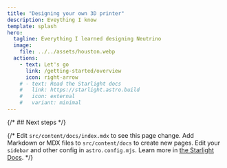 ```yaml
---
title: "Designing your own 3D printer"
description: Eveything I know
template: splash
hero:
  tagline: Everything I learned designing Neutrino
  image:
    file: ../../assets/houston.webp
  actions:
    - text: Let's go
      link: /getting-started/overview
      icon: right-arrow
    # - text: Read the Starlight docs
    #   link: https://starlight.astro.build
    #   icon: external
    #   variant: minimal
---
```



{/* ## Next steps */}

{/* <CardGrid stagger>
	<Card title="Update content" icon="pencil">
		Edit `src/content/docs/index.mdx` to see this page change.
	</Card>
	<Card title="Add new content" icon="add-document">
		Add Markdown or MDX files to `src/content/docs` to create new pages.
	</Card>
	<Card title="Configure your site" icon="setting">
		Edit your `sidebar` and other config in `astro.config.mjs`.
	</Card>
	<Card title="Read the docs" icon="open-book">
		Learn more in [the Starlight Docs](https://starlight.astro.build/).
	</Card>
</CardGrid> */}
